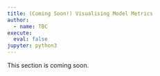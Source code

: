 ```yaml
---
title: (Coming Soon!) Visualising Model Metrics
author:
  - name: TBC
execute:
  eval: false
jupyter: python3
---
```


:::{.callout-note}
This section is coming soon.
:::
